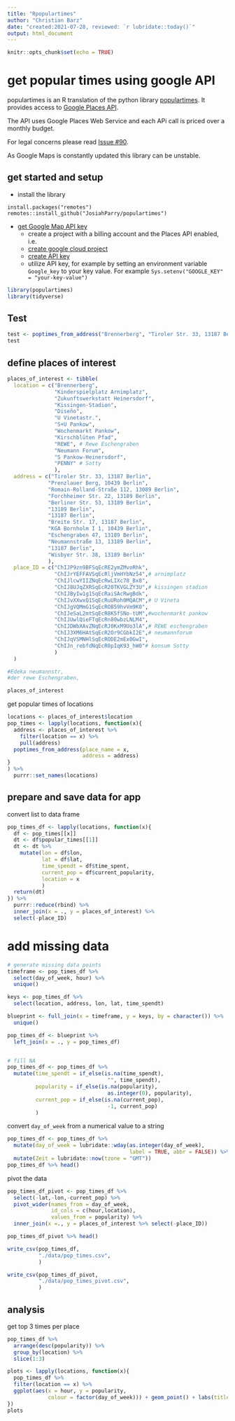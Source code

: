 ```yaml
---
title: "Rpopulartimes"
author: "Christian Barz"
date: "created:2021-07-28, reviewed: `r lubridate::today()`"
output: html_document
---
```


```r
knitr::opts_chunk$set(echo = TRUE)
```

# get popular times using google API

populartimes is an R translation of the python library [populartimes](https://github.com/m-wrzr/populartimes). It provides access to [Google Places API](https://developers.google.com/maps/documentation/places/web-service/overview).

The API uses Google Places Web Service and each APi call is priced over a monthly budget.

For legal concerns please read [Issue #90](https://github.com/m-wrzr/populartimes/issues/90).

As Google Maps is constantly updated this library can be unstable.

## get started and setup

- install the library
```
install.packages("remotes")
remotes::install_github("JosiahParry/populartimes")
```
- [get Google Map API key](https://developers.google.com/places/web-service/get-api-key)
  - create a project with a billing account and the Places API enabled, i.e.
  - [create google cloud project](https://console.cloud.google.com/projectcreate?_ga=2.109071308.870652759.1627453303-208296733.1627165040) 
  - [create API key](https://developers.google.com/maps/documentation/places/web-service/get-api-key?hl=de)
  - utilize API key, for example by setting an environment variable `Google_key` to your key value. For example `Sys.setenv("GOOGLE_KEY" = "your-key-value")`
  
  
```r
library(populartimes)
library(tidyverse)
```

## Test
  
```r
test <- poptimes_from_address("Brennerberg", "Tiroler Str. 33, 13187 Berlin")
test
```

## define places of interest

```r
places_of_interest <- tibble(
  location = c("Brennerberg",
               "Kinderspielplatz Arnimplatz",
               "Zukunftswerkstatt Heinersdorf",
               "Kissingen-Stadion",
               "Diseño",
               "U Vinetastr.",
               "S+U Pankow",
               "Wochenmarkt Pankow",
               "Kirschblüten Pfad",
               "REWE", # Rewe Eschengraben
               "Neumann Forum",
               "S Pankow-Heinersdorf",
               "PENNY" # Sotty
               ),
  address = c("Tiroler Str. 33, 13187 Berlin",
             "Prenzlauer Berg, 10439 Berlin",
             "Romain-Rolland-Straße 112, 13089 Berlin",
             "Forchheimer Str. 22, 13189 Berlin",
             "Berliner Str. 53, 13189 Berlin",
             "13189 Berlin",
             "13187 Berlin",
             "Breite Str. 17, 13187 Berlin",
             "KGA Bornholm I 1, 10439 Berlin",
             "Eschengraben 47, 13189 Berlin",
             "Neumannstraße 13, 13189 Berlin",
             "13187 Berlin",
             "Wisbyer Str. 38, 13189 Berlin"
             ),
  place_ID = c("ChIJP9zn9BFSqEcRE2ymZMvoRhk",
               "ChIJrYEFFAVSqEcRljVmHYbNz54",# arnimplatz
               "ChIJlcwYIIZNqEcRwLIXc78_Bx8",
               "ChIJ8UJqZXRSqEcR20TKVGLZY3U",# kissingen stadion
               "ChIJByIw1g1SqEcRaiSAcRwgBdk",
               "ChIJvXXwxQ1SqEcRuURoh0MQACM",# U Vineta
               "ChIJgVQMmG1SqEcROB59hvVm9K0",
               "ChIJeSaL2mtSqEcR8K5fSNo-tUM",#wochenmarkt pankow
               "ChIJUwlQieFTqEcRn80wbzLNLM4",
               "ChIJDWbXAvZNqEcRJ0KxM9Uo3lA",# REWE eschengraben
               "ChIJ3XM6HAtSqEcR2Or9CGbkI2E",# neumannforum
               "ChIJqVSMNHlSqEcRODE2mEx0GwI",
               "ChIJn_rebfdNqEcR0pIqK93_hW0"# konsum Sotty
               )
  )

#Edeka neumannstr, 
#der rewe Eschengraben, 

places_of_interest
```

get popular times of locations

```r
locations <- places_of_interest$location
pop_times <- lapply(locations, function(x){
  address <- places_of_interest %>%
    filter(location == x) %>%
    pull(address)
  poptimes_from_address(place_name = x,
                        address = address)
}
) %>%
  purrr::set_names(locations)
```


## prepare and save data for app

convert list to data frame

```r
pop_times_df <- lapply(locations, function(x){
  df <- pop_times[[x]] 
  dt <- df$popular_times[[1]]
  dt <- dt %>%
    mutate(lon = df$lon,
           lat = df$lat,
           time_spendt = df$time_spent,
           current_pop = df$current_popularity,
           location = x
           )
  return(dt)
}) %>%
  purrr::reduce(rbind) %>%
  inner_join(x = ., y = places_of_interest) %>%
  select(-place_ID)
```

# add missing data

```r
# generate missing data points
timeframe <- pop_times_df %>%
  select(day_of_week, hour) %>%
  unique()

keys <- pop_times_df %>%
  select(location, address, lon, lat, time_spendt)

blueprint <- full_join(x = timeframe, y = keys, by = character()) %>%
  unique()

pop_times_df <- blueprint %>%
  left_join(x = ., y = pop_times_df)


# fill NA
pop_times_df <- pop_times_df %>%
  mutate(time_spendt = if_else(is.na(time_spendt),
                                "", time_spendt),
         popularity = if_else(is.na(popularity),
                                as.integer(0), popularity),
         current_pop = if_else(is.na(current_pop),
                                -1, current_pop)
         )

```




convert `day_of_week` from a numerical value to a string

```r
pop_times_df <- pop_times_df %>%
  mutate(day_of_week = lubridate::wday(as.integer(day_of_week), 
                                       label = TRUE, abbr = FALSE)) %>%
  mutate(Zeit = lubridate::now(tzone = "GMT"))
pop_times_df %>% head()
```

pivot the data

```r
pop_times_df_pivot <- pop_times_df %>%
  select(-lat,-lon,-current_pop) %>%
  pivot_wider(names_from = day_of_week, 
              id_cols = c(hour,location),
              values_from = popularity) %>%
  inner_join(x =., y = places_of_interest %>% select(-place_ID))

pop_times_df_pivot %>% head()
```

```r
write_csv(pop_times_df, 
          "./data/pop_times.csv",
          )

write_csv(pop_times_df_pivot, 
          "./data/pop_times_pivot.csv",
          )
```


## analysis

get top 3 times per place

```r
pop_times_df %>%
  arrange(desc(popularity)) %>%
  group_by(location) %>%
  slice(1:3)
```


```r
plots <- lapply(locations, function(x){
  pop_times_df %>%
  filter(location == x) %>%
  ggplot(aes(x = hour, y = popularity,
             colour = factor(day_of_week))) + geom_point() + labs(title = paste("location:", x))
})
plots
```



